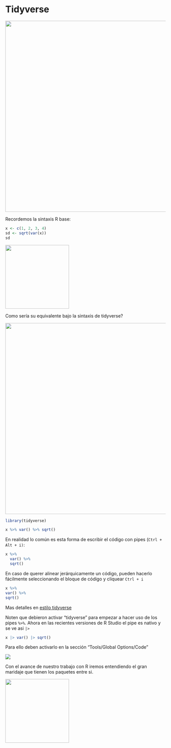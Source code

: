 # Tidyverse  {.unnumbered}


![](fig_2/tidy.png){width="600px"}

Recordemos la sintaxis R base:

```r
x <- c(1, 2, 3, 4)
sd <- sqrt(var(x))
sd
```

![](fig_2/onion.jpeg){width="200px"}

Como sería su equivalente bajo la sintaxis de tidyverse?

![](fig_2/pasta_frola.jpeg){width="600px"}

```r
library(tidyverse)
```

```r
x %>% var() %>% sqrt()
```

En realidad lo común es esta forma de escribir el código con pipes (`Ctrl + Alt + i)`:

```r
x %>% 
  var() %>% 
  sqrt()
```

En caso de querer alinear jerárquicamente un código, pueden hacerlo fácilmente seleccionando el bloque de código y cliquear `Ctrl + i`

```r
x %>% 
var() %>% 
sqrt()
```

Mas detalles en [estilo tidyverse](https://style.tidyverse.org/index.html)

::: callout-note
Noten que debieron activar "tidyverse" para empezar a hacer uso de los pipes `%>%`. Ahora en las recientes versiones de R Studio el pipe es nativo y se ve asi `|>`

```r
x |> var() |> sqrt()
```

Para ello deben activarlo en la sección "Tools/Global Options/Code"

![](/fig_2/new_pipe.png)
:::

Con el avance de nuestro trabajo con R iremos entendiendo el gran maridaje que tienen los paquetes entre si.

![](fig_2/taza.jpeg){width="200px"}
